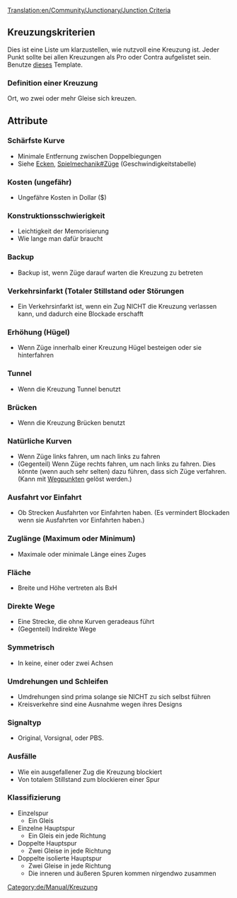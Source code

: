[[Translation:en/Community/Junctionary/Junction Criteria]]
{{de/Übersetzung|Junction|99}}
{{de/Community/Junctionary/Kreuzungsmenü}}
==Kreuzungskriterien==
Dies ist eine Liste um klarzustellen, wie nutzvoll eine Kreuzung ist. 
Jeder Punkt sollte bei allen Kreuzungen als Pro oder Contra aufgelistet sein.
Benutze [[Template:de/Community/Junctionary/Kreuzungskriterien|dieses]] Template.

===Definition einer Kreuzung===
Ort, wo zwei oder mehr Gleise sich kreuzen.

==Attribute==

===Schärfste Kurve===
* Minimale Entfernung zwischen Doppelbiegungen
* Siehe [[de/Ecken|Ecken]], [[de/Spielmeckanik#zuge|Spielmechanik#Züge]] (Geschwindigkeitstabelle)

===Kosten (ungefähr)===
* Ungefähre Kosten in Dollar ($)

===Konstruktionsschwierigkeit===
* Leichtigkeit der Memorisierung
* Wie lange man dafür braucht



===Backup===
* Backup ist, wenn Züge darauf warten die Kreuzung zu betreten

===Verkehrsinfarkt (Totaler Stillstand oder Störungen===
* Ein Verkehrsinfarkt ist, wenn ein Zug NICHT die Kreuzung verlassen kann, und dadurch eine Blockade erschafft

===Erhöhung (Hügel)===
* Wenn Züge innerhalb einer Kreuzung Hügel besteigen oder sie hinterfahren

===Tunnel=== 
* Wenn die Kreuzung Tunnel benutzt

===Brücken===
* Wenn die Kreuzung Brücken benutzt

===Natürliche Kurven=== 
* Wenn Züge links fahren, um nach links zu fahren
* (Gegenteil) Wenn Züge rechts fahren, um nach links zu fahren. Dies könnte (wenn auch sehr selten) dazu führen, dass sich Züge verfahren. (Kann mit [[de/Manual/Wegpunkte|Wegpunkten]] gelöst werden.)

===Ausfahrt vor Einfahrt===
* Ob Strecken Ausfahrten vor Einfahrten haben. (Es vermindert Blockaden wenn sie Ausfahrten vor Einfahrten haben.)

===Zuglänge (Maximum oder Minimum)===
* Maximale oder minimale Länge eines Zuges

===Fläche===
* Breite und Höhe vertreten als BxH

===Direkte Wege===
* Eine Strecke, die ohne Kurven geradeaus führt
* (Gegenteil) Indirekte Wege

===Symmetrisch===
* In keine, einer oder zwei Achsen

===Umdrehungen und Schleifen===
* Umdrehungen sind prima solange sie NICHT zu sich selbst führen
* Kreisverkehre sind eine Ausnahme wegen ihres Designs

===Signaltyp===
* Original, Vorsignal, oder PBS.

===Ausfälle===
* Wie ein ausgefallener Zug die Kreuzung blockiert
* Von totalem Stillstand zum blockieren einer Spur

===Klassifizierung===
* Einzelspur
** Ein Gleis 
* Einzelne Hauptspur
** Ein Gleis ein jede Richtung
* Doppelte Hauptspur
** Zwei Gleise in jede Richtung
* Doppelte isolierte Hauptspur
** Zwei Gleise in jede Richtung
** Die inneren und äußeren Spuren kommen nirgendwo zusammen


[[Category:de/Manual/Kreuzung]]